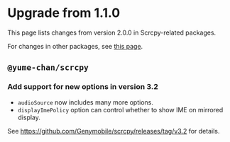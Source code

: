 # Upgrade from 1.1.0

This page lists changes from version 2.0.0 in Scrcpy-related packages.

For changes in other packages, see [this page](../tango/upgrade.mdx).

## `@yume-chan/scrcpy`

### Add support for new options in version 3.2

- `audioSource` now includes many more options.
- `displayImePolicy` option can control whether to show IME on mirrored display.

See https://github.com/Genymobile/scrcpy/releases/tag/v3.2 for details.
